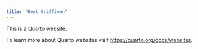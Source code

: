 ```yaml
---
title: "Henk Griffioen"
---
```


This is a Quarto website.

To learn more about Quarto websites visit <https://quarto.org/docs/websites>.
